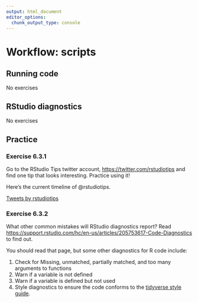 ```yaml
---
output: html_document
editor_options:
  chunk_output_type: console
---
```


# Workflow: scripts

## Running code

No exercises

## RStudio diagnostics

No exercises

## Practice

### Exercise <span class="exercise-number">6.3.1</span> {.unnumbered .exercise}

<div class="question">
Go to the RStudio Tips twitter account, <https://twitter.com/rstudiotips> and find one tip that looks interesting. Practice using it!
</div>

<div class="answer">

Here's the current timeline of \@rstudiotips.

<a class="twitter-timeline" href="https://twitter.com/rstudiotips?ref_src=twsrc%5Etfw">Tweets by rstudiotips</a> <script async src="https://platform.twitter.com/widgets.js" charset="utf-8"></script>

</div>

### Exercise <span class="exercise-number">6.3.2</span> {.unnumbered .exercise}

<div class="question">
What other common mistakes will RStudio diagnostics report?
Read <https://support.rstudio.com/hc/en-us/articles/205753617-Code-Diagnostics> to find out.
</div>

<div class="answer">

You should read that page, but some other diagnostics for R code include:

1.  Check for Missing, unmatched, partially matched, and too many arguments to functions
1.  Warn if a variable is not defined
1.  Warn if a variable is defined but not used
1.  Style diagnostics to ensure the code conforms to the [tidyverse style guide](http://adv-r.had.co.nz/Style.html).

</div>
